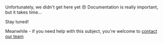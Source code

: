 Unfortunately, we didn't get here yet 😞
Documentation is really important, but it takes time...

Stay tuned!


Meanwhile - if you need help with this subject, you're welcome to [contact our team](contact-the-support-team)
